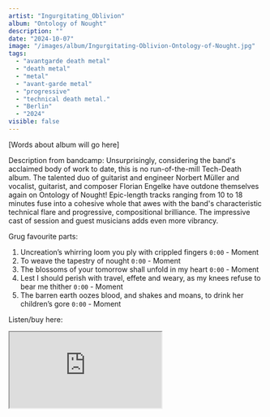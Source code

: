 ```yaml
---
artist: "Ingurgitating_Oblivion"
album: "Ontology of Nought"
description: ""
date: "2024-10-07"
image: "/images/album/Ingurgitating-Oblivion-Ontology-of-Nought.jpg"
tags:
  - "avantgarde death metal"
  - "death metal"
  - "metal"
  - "avant-garde metal"
  - "progressive"
  - "technical death metal."
  - "Berlin"
  - "2024"
visible: false
---
```


[Words about album will go here]

Description from bandcamp: Unsurprisingly, considering the band's acclaimed body of work to date, this is no run-of-the-mill Tech-Death album. The talented duo of guitarist and engineer Norbert Müller and vocalist, guitarist, and composer Florian Engelke have outdone themselves again on Ontology of Nought! Epic-length tracks ranging from 10 to 18 minutes fuse into a cohesive whole that awes with the band's characteristic technical flare and progressive, compositional brilliance. The impressive cast of session and guest musicians adds even more vibrancy.

Grug favourite parts:

1. Uncreation’s whirring loom you ply with crippled fingers `0:00` - Moment
2. To weave the tapestry of nought `0:00` - Moment
3. The blossoms of your tomorrow shall unfold in my heart `0:00` - Moment
4. Lest I should perish with travel, effete and weary, as my knees refuse to bear me thither `0:00` - Moment
5. The barren earth oozes blood, and shakes and moans, to drink her children’s gore `0:00` - Moment

Listen/buy here:

<iframe
  style={{ border: "0", width: "350px", height: "800px" }}
  src="https://bandcamp.com/EmbeddedPlayer/album=3257409450/size=large/bgcol=333333/linkcol=ffffff/transparent=true/"
  seamless>
  <a href="https://ingurgitatingoblivion1.bandcamp.com/album/ontology-of-nought">
    Ontology of Nought by Ingurgitating_Oblivion
  </a>
</iframe>
